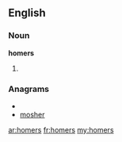 ==English==
===Noun===
'''homers'''
# {{plural of|[[homer]]}}

===Anagrams===
* {{alphagram|ehmors}}
* [[mosher#English|mosher]]

[[ar:homers]]
[[fr:homers]]
[[my:homers]]